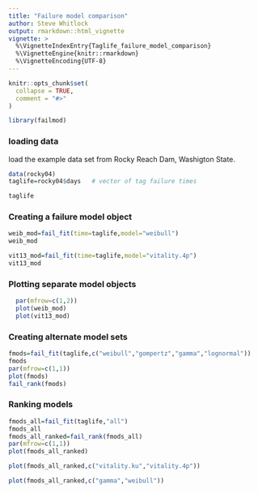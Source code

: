 ```yaml
---
title: "Failure model comparison"
author: Steve Whitlock
output: rmarkdown::html_vignette
vignette: >
  %\VignetteIndexEntry{Taglife_failure_model_comparison}
  %\VignetteEngine{knitr::rmarkdown}
  %\VignetteEncoding{UTF-8}
---
```


```r
knitr::opts_chunk$set(
  collapse = TRUE,
  comment = "#>"
)
```

```r
library(failmod)
```

### loading data

load the example data set from Rocky Reach Dam, Washigton State.

```r
data(rocky04)
taglife=rocky04$days   # vector of tag failure times

taglife

```

### Creating a failure model object

```r

weib_mod=fail_fit(time=taglife,model="weibull")
weib_mod

vit13_mod=fail_fit(time=taglife,model="vitality.4p")
vit13_mod

```
### Plotting separate model objects

```r

  par(mfrow=c(1,2))
  plot(weib_mod)
  plot(vit13_mod)
```

### Creating alternate model sets

```r

fmods=fail_fit(taglife,c("weibull","gompertz","gamma","lognormal"))
fmods
par(mfrow=c(1,1))
plot(fmods)
fail_rank(fmods)
```

### Ranking models
```r
fmods_all=fail_fit(taglife,"all")
fmods_all
fmods_all_ranked=fail_rank(fmods_all)
par(mfrow=c(1,1))
plot(fmods_all_ranked)

plot(fmods_all_ranked,c("vitality.ku","vitality.4p"))

plot(fmods_all_ranked,c("gamma","weibull"))

```


